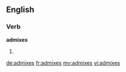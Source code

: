 ==English==

===Verb===
'''admixes'''
# {{third-person singular of|admix}}

[[de:admixes]]
[[fr:admixes]]
[[my:admixes]]
[[vi:admixes]]
